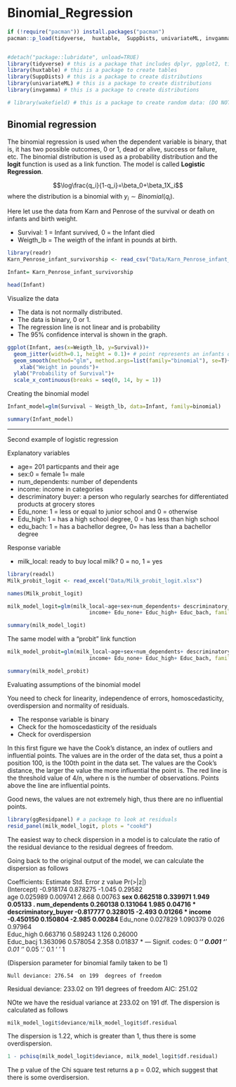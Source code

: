 # Binomial_Regression

```r
if (!require("pacman")) install.packages("pacman")
pacman::p_load(tidyverse,  huxtable,  SuppDists, univariateML, invgamma)


#detach("package::lubridate", unload=TRUE)
library(tidyverse) # this is a package that includes dplyr, ggplot2, tidyr, readr, purrr, tibble, stringr, forcats
library(huxtable) # this is a package to create tables
library(SuppDists) # this is a package to create distributions
library(univariateML) # this is a package to create distributions
library(invgamma) # this is a package to create distributions

# library(wakefield) # this is a package to create random data: (DO NOT activate it as there multiple conflicts wit other packages), Use is this alternative wakefield::r_sample_binary(50, x = 0:1, prob =c(0.3, 0.7), name = "Binary")

```



## Binomial regression

The binomial regression is used when the dependent variable is binary, that is, it has two possible outcomes, 0 or 1, dead or alive, success or failure, etc. The binomial distribution is used as a probability distribution and the **logit** function is used as a link function. The model is called **Logistic Regression**.

$$\log\frac{q_i}{1-q_i}=\beta_0+\beta_1X_i$$
where the distribution is a binomial with $y_i\sim Binomial\left(q_i\right)$.

Here let use the data from Karn and Penrose of the survival or death on infants and birth weight.

 - Survival:  1 = Infant survived, 0 = the Infant died
 - Weigth_lb = The weigth of the infant in pounds at birth.
 
 
```r
library(readr)
Karn_Penrose_infant_survivorship <- read_csv("Data/Karn_Penrose_infant_survivorship.csv")

Infant= Karn_Penrose_infant_survivorship

head(Infant)

```

Visualize the data

- The data is not normally distributed.
- The data is binary, 0 or 1.
- The regression line is not linear and is probability
- The 95% confidence interval is shown in the graph.




```r
ggplot(Infant, aes(x=Weigth_lb, y=Survival))+
  geom_jitter(width=0.1, height = 0.1)+ # point represents an infants outcome
  geom_smooth(method="glm", method.args=list(family="binomial"), se=T)+ 
    xlab("Weight in pounds")+
  ylab("Probability of Survival")+
  scale_x_continuous(breaks = seq(0, 14, by = 1))


```

Creating the binomial model


```r
Infant_model=glm(Survival ~ Weigth_lb, data=Infant, family=binomial)

summary(Infant_model)
```

**** 

Second example of logistic regression

Explanatory variables 

- age= 201 particpants and their age
- sex:0 = female 1= male
- num_dependents: number of dependents
- income: income in categories
- descriminatory buyer: a person who regularly searches for differentiated products at grocery stores
- Edu_none: 1 = less or equal to junior school and 0 = otherwise
- Edu_high: 1 = has a high school degree, 0 = has less than high school
- edu_bach: 1 = has a bachellor degree, 0= has less than a bachellor degree

Response variable

- milk_local: ready to buy local milk? 0 = no, 1 = yes



```r
library(readxl)
Milk_probit_logit <- read_excel("Data/Milk_probit_logit.xlsx")

names(Milk_probit_logit)
```

```r

milk_model_logit=glm(milk_local~age+sex+num_dependents+ descriminatory_buyer+
                          income+ Edu_none+ Educ_high+ Educ_bach, family=binomial(link=logit), data=Milk_probit_logit)

summary(milk_model_logit)


```

The same model with a "probit" link function


```r
milk_model_probit=glm(milk_local~age+sex+num_dependents+ descriminatory_buyer+
                          income+ Edu_none+ Educ_high+ Educ_bach, family=binomial(link=probit), data=Milk_probit_logit)

summary(milk_model_probit)

```

Evaluating assumptions of the binomial model

You need to check for linearity, independence of errors, homoscedasticity, overdispersion and normality of residuals.

- The response variable is binary
- Check for the homoscedasticity of the residuals
- Check for overdispersion

In this first figure we have the Cook's distance, an index of outliers and influential points.  The values are in the order of the data set, thus a point a position 100, is the 100th point in the data set. The values are the Cook's distance, the larger the value the more influential the point is. The red line is the threshold value of 4/n, where n is the number of observations. Points above the line are influential points.

Good news, the values are not extremely high, thus there are no influential points.


```r
library(ggResidpanel) # a package to look at residuals
resid_panel(milk_model_logit, plots = "cookd")
```


The easiest way to check dispersion in a model is to calculate the ratio of the residual deviance to the residual degrees of freedom.

Going back to the original output of the model, we can calculate the dispersion as follows

Coefficients:
                      Estimate Std. Error z value Pr(>|z|)   
(Intercept)          -0.918174   0.878275  -1.045  0.29582   
age                   0.025989   0.009741   2.668  0.00763 **
sex                   0.662518   0.339971   1.949  0.05133 . 
num_dependents        0.260138   0.131064   1.985  0.04716 * 
descriminatory_buyer -0.817777   0.328015  -2.493  0.01266 * 
income               -0.450150   0.150804  -2.985  0.00284 **
Edu_none              0.027829   1.090379   0.026  0.97964   
Educ_high             0.663716   0.589243   1.126  0.26000   
Educ_bacj             1.363096   0.578054   2.358  0.01837 * 
---
Signif. codes:  0 ‘***’ 0.001 ‘**’ 0.01 ‘*’ 0.05 ‘.’ 0.1 ‘ ’ 1

(Dispersion parameter for binomial family taken to be 1)

    Null deviance: 276.54  on 199  degrees of freedom
Residual deviance: 233.02  on 191  degrees of freedom
AIC: 251.02

NOte we have the residual variance at 233.02 on 191 df. The dispersion is calculated as follows

```r
milk_model_logit$deviance/milk_model_logit$df.residual
```

The dispersion is 1.22, which is greater than 1, thus there is some overdispersion. 




```r
1 - pchisq(milk_model_logit$deviance, milk_model_logit$df.residual)
```

The p value of the Chi square test returns a p = 0.02, which suggest that there is some overdisersion. 




